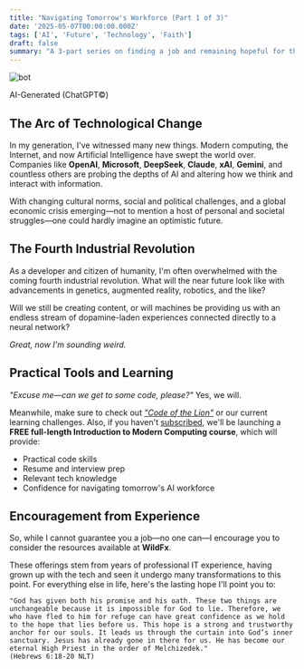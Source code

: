 ```yaml
---
title: "Navigating Tomorrow's Workforce (Part 1 of 3)"
date: '2025-05-07T00:00:00.000Z'
tags: ['AI', 'Future', 'Technology', 'Faith']
draft: false
summary: "A 3-part series on finding a job and remaining hopeful for the future."
---
```


<div style={{ textAlign: 'center' }}>
  <img src="/static/images/bot.png" alt="bot" />
<p>AI-Generated (ChatGPT©)</p>
</div>

## The Arc of Technological Change

In my generation, I've witnessed many new things. Modern computing, the Internet, and now Artificial Intelligence have swept the world over. Companies like **OpenAI**, **Microsoft**, **DeepSeek**, **Claude**, **xAI**, **Gemini**, and countless others are probing the depths of AI and altering how we think and interact with information.

With changing cultural norms, social and political challenges, and a global economic crisis emerging—not to mention a host of personal and societal struggles—one could hardly imagine an optimistic future.

## The Fourth Industrial Revolution

As a developer and citizen of humanity, I'm often overwhelmed with the coming fourth industrial revolution. What will the near future look like with advancements in genetics, augmented reality, robotics, and the like?

Will we still be creating content, or will machines be providing us with an endless stream of dopamine-laden experiences connected directly to a neural network?

*Great, now I'm sounding weird.*

## Practical Tools and Learning

*"Excuse me—can we get to some code, please?"* Yes, we will.

Meanwhile, make sure to check out [*"Code of the Lion"*](https://www.wildfx.io/blog/code-of-the-lion) or our current learning challenges. Also, if you haven't [subscribed](https://www.wildfx.io/#newsletterSection), we'll be launching a **FREE full-length Introduction to Modern Computing course**, which will provide:

- Practical code skills  
- Resume and interview prep  
- Relevant tech knowledge  
- Confidence for navigating tomorrow's AI workforce

## Encouragement from Experience

So, while I cannot guarantee you a job—no one can—I encourage you to consider the resources available at **WildFx**.

These offerings stem from years of professional IT experience, having grown up with the tech and seen it undergo many transformations to this point. For everything else in life, here's the lasting hope I'll point you to:

```text
"God has given both his promise and his oath. These two things are unchangeable because it is impossible for God to lie. Therefore, we who have fled to him for refuge can have great confidence as we hold to the hope that lies before us. This hope is a strong and trustworthy anchor for our souls. It leads us through the curtain into God’s inner sanctuary. Jesus has already gone in there for us. He has become our eternal High Priest in the order of Melchizedek."  
(Hebrews 6:18-20 NLT)
